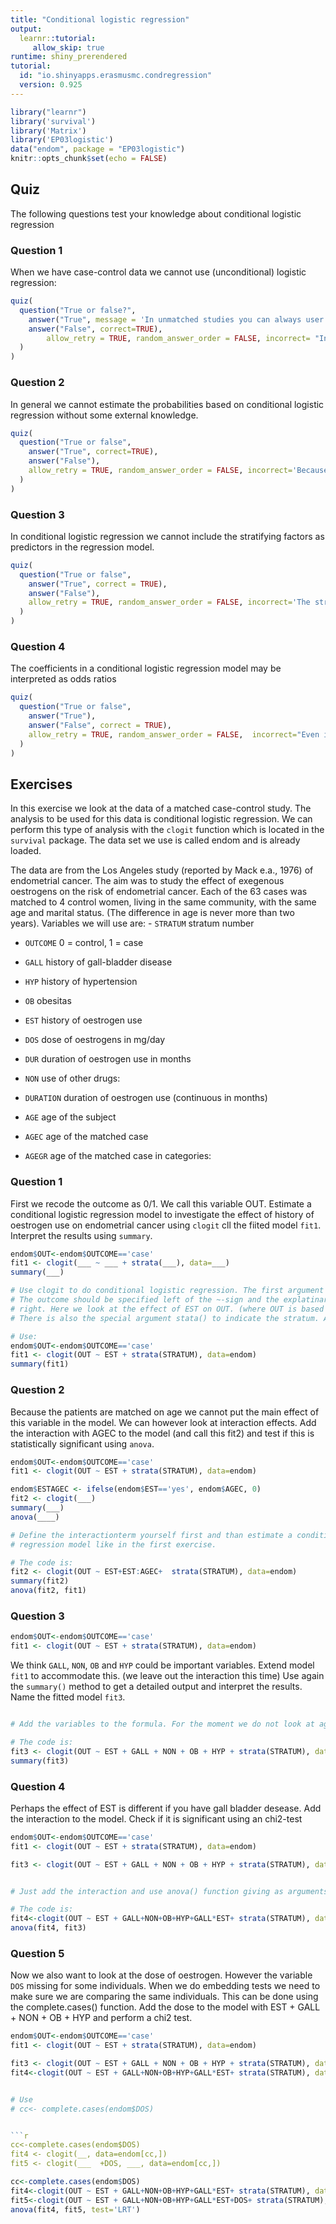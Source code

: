 ```yaml
---
title: "Conditional logistic regression"
output: 
  learnr::tutorial:
     allow_skip: true
runtime: shiny_prerendered
tutorial:
  id: "io.shinyapps.erasmusmc.condregression"
  version: 0.925
---
```


```r
library("learnr")
library('survival')
library('Matrix')
library('EP03logistic')
data("endom", package = "EP03logistic")
knitr::opts_chunk$set(echo = FALSE)
```


## Quiz

The following questions test your knowledge about conditional logistic regression

### Question 1

When we have case-control data we cannot use (unconditional) logistic regression:
```r
quiz(
  question("True or false?",
    answer("True", message = 'In unmatched studies you can always user regular logistic regression. Even in matched designs you just need a way to control for the matching factor; this does not always haveb to be contitioning.'),
    answer("False", correct=TRUE),
        allow_retry = TRUE, random_answer_order = FALSE, incorrect= "Incorrect. Only when we have matched data with small strata unconditional logistic regression cannot be used." 
  )
)
```

### Question 2

In general we cannot estimate the probabilities based on conditional logistic regression without some external knowledge.
```r
quiz(
  question("True or false",
    answer("True", correct=TRUE),
    answer("False"),
    allow_retry = TRUE, random_answer_order = FALSE, incorrect='Because the intercept in conditional logistic regression is influenced by the prevalence and the ratio of cases to controls we cannot estimate probabilities in the usual way.'
  )
)
```

### Question 3

In conditional logistic regression we cannot include the stratifying factors as predictors in the regression model.
```r
quiz(
  question("True or false",
    answer("True", correct = TRUE),
    answer("False"),
    allow_retry = TRUE, random_answer_order = FALSE, incorrect='The stratifying factors are constant within the strata so cannot beestimated. Interaction effects that include the stratyfying factors and an other covariate generally can.'
  )
)
```

### Question 4

The coefficients in a conditional logistic regression model may be interpreted as odds ratios
```r
quiz(
  question("True or false",
    answer("True"),
    answer("False", correct = TRUE),
    allow_retry = TRUE, random_answer_order = FALSE,  incorrect="Even in normail (unconditional) logistic regression, it is the antilog of the coefficients that can be interpreted as ORs."
  )
)
```

## Exercises

In this exercise we look at the data of a matched case-control study. The analysis to be used for this data is conditional logistic regression. We can perform this type of analysis with the `clogit` function which is located in the `survival` package. The data set we use is called endom and is already loaded.


The data are from the Los Angeles study (reported by Mack e.a., 1976) of endometrial
cancer. The aim was to study the effect of exegenous oestrogens on the risk of
endometrial cancer. Each of the 63 cases was matched to 4 control women, living in the
same community, with the same age and marital status. (The difference in age is never
more than two years).
Variables we will use are:
- `STRATUM` stratum number

- `OUTCOME` 0 = control, 1 = case

- `GALL` history of gall-bladder disease 

- `HYP` history of hypertension 

- `OB` obesitas 

- `EST` history of oestrogen use 

- `DOS` dose of oestrogens in mg/day 

- `DUR` duration of oestrogen use in months 

- `NON` use of other drugs: 

- `DURATION`  duration of oestrogen use (continuous in months)

- `AGE` age of the subject

- `AGEC` age of the matched case

- `AGEGR` age of the matched case in categories: 

### Question 1

First we recode the outcome as 0/1. We call this variable OUT. Estimate a conditional logistic regression model to investigate the effect of history of oestrogen use on endometrial cancer  using `clogit` cll the fiited model `fit1`. Interpret the results using `summary`.

```r
endom$OUT<-endom$OUTCOME=='case'
fit1 <- clogit(___ ~ ___ + strata(___), data=___)
summary(___)

```
```r
# Use clogit to do conditional logistic regression. The first argument is the model formula
# The outcome should be specified left of the ~-sign and the explatinary variables go on the 
# right. Here we look at the effect of EST on OUT. (where OUT is based on outcome).
# There is also the special argument stata() to indicate the stratum. At the end of the Conditional logistic regression chapter in the course notes an example is given of an analysis done in R.
```
```r
# Use:
endom$OUT<-endom$OUTCOME=='case'
fit1 <- clogit(OUT ~ EST + strata(STRATUM), data=endom)
summary(fit1)
```

### Question 2

Because the patients are matched on age we cannot put the main effect of this variable in the model.  We can however look at interaction effects. Add the interaction with AGEC to the model (and call this fit2) and test if this is statistically significant using `anova`.


```r
endom$OUT<-endom$OUTCOME=='case'
fit1 <- clogit(OUT ~ EST + strata(STRATUM), data=endom)
```

```r
endom$ESTAGEC <- ifelse(endom$EST=='yes', endom$AGEC, 0)
fit2 <- clogit(___)
summary(___)
anova(____)

```

```r
# Define the interactionterm yourself first and than estimate a conditional logistic
# regression model like in the first exercise.
```
```r
# The code is:
fit2 <- clogit(OUT ~ EST+EST:AGEC+  strata(STRATUM), data=endom)
summary(fit2)
anova(fit2, fit1)
```

### Question 3


```r
endom$OUT<-endom$OUTCOME=='case'
fit1 <- clogit(OUT ~ EST + strata(STRATUM), data=endom)
```

We think  `GALL`, `NON`, `OB` and `HYP` could be important variables. Extend model `fit1` to accommodate this. (we leave out the interaction this time) Use again the `summary()` method to get a detailed output and 
interpret the results. Name the fitted model `fit3`.

```r

```

```r
# Add the variables to the formula. For the moment we do not look at age. 
```
```r
# The code is:
fit3 <- clogit(OUT ~ EST + GALL + NON + OB + HYP + strata(STRATUM), data = endom)
summary(fit3)
```

### Question 4

Perhaps the effect of EST is different if you have gall bladder desease. Add the interaction to the model. Check if it is significant using an chi2-test

```r
endom$OUT<-endom$OUTCOME=='case'
fit1 <- clogit(OUT ~ EST + strata(STRATUM), data=endom)

fit3 <- clogit(OUT ~ EST + GALL + NON + OB + HYP + strata(STRATUM), data = endom)
```

```r

```

```r
# Just add the interaction and use anova() function giving as arguments the two models
```

```r
# The code is:
fit4<-clogit(OUT ~ EST + GALL+NON+OB+HYP+GALL*EST+ strata(STRATUM), data=endom)
anova(fit4, fit3)
```

### Question 5

Now we also want to look at the dose of oestrogen. However the variable `DOS` missing for some individuals. When we do embedding tests we need to make sure we are comparing the same 
individuals. This can be done using the complete.cases() function.
Add the dose to the model  with EST + GALL + NON + OB + HYP and perform a chi2 test.


```r
endom$OUT<-endom$OUTCOME=='case'
fit1 <- clogit(OUT ~ EST + strata(STRATUM), data=endom)

fit3 <- clogit(OUT ~ EST + GALL + NON + OB + HYP + strata(STRATUM), data = endom)
fit4<-clogit(OUT ~ EST + GALL+NON+OB+HYP+GALL*EST+ strata(STRATUM), data=endom)
```

```r

```

```r
# Use
# cc<- complete.cases(endom$DOS)


```r
cc<-complete.cases(endom$DOS)
fit4 <- clogit(__, data=endom[cc,])
fit5 <- clogit(___  +DOS, ___, data=endom[cc,])
```
```r
cc<-complete.cases(endom$DOS)
fit4<-clogit(OUT ~ EST + GALL+NON+OB+HYP+GALL*EST+ strata(STRATUM), data=endom[cc,])
fit5<-clogit(OUT ~ EST + GALL+NON+OB+HYP+GALL*EST+DOS+ strata(STRATUM), data=endom[cc,])
anova(fit4, fit5, test='LRT')

```
